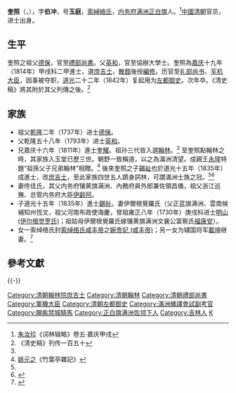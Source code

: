 {{Manchu name|[[索绰罗氏|索绰罗]]}}
'''奎照'''（{{lang-mnc|ᡴᡠᡳᠵᠠᡠ|v=kuijao}}，{{bd|18世纪||1843年|catIdx=K}}），字'''伯冲'''，号'''玉庭'''，[[索綽絡氏|索綽絡氏]]，[[内务府满洲正白旗|内务府满洲正白旗]]人。<ref>[[朱汝珍|朱汝珍]]《词林辑略》卷五·嘉庆甲戌</ref>[[中國|中國]][[清朝|清朝]]官员，进士出身。

==生平==
奎照之祖父[[德保_(清)|德保]]，官至[[禮部尚書|禮部尚書]]。父[[英和|英和]]，官至協辦大學士。奎照為[[嘉庆|嘉庆]]十九年（1814年）甲戌科二甲進士，選[[庶吉士|庶吉士]]，[[散館|散館]]後授[[編修|編修]]。历官至[[礼部尚书|礼部尚书]]、[[军机大臣|军机大臣]]，因事被夺职，[[道光|道光]]二十二年（1842年）复起用为[[左都御史|左都御史]]。次年卒。《清史稿》將其附於其父列傳之後。<ref name="清史稿">《清史稿》列传一百五十</ref>

==家族==
*祖父[[乾隆|乾隆]]二年（1737年）进士[[德保|德保]]。
*父乾隆五十八年（1793年）进士[[英和|英和]]。
*兄嘉庆十六年（1811年）進士[[奎耀|奎耀]]。祖孙三代皆入選[[翰林|翰林]]。<ref name="清史稿" /> 至奎照點翰林之時，其家族入玉堂已歷三世。朝野一致稱道，以之為滿洲清望。成親王[[永瑆|永瑆]]特題“祖孫父子兄弟翰林”相贈。<ref>[[姚元之|姚元之]]《竹葉亭雜記》</ref> 後來奎照之子[[錫祉|錫祉]]也於道光十五年（1835年）成進士，改[[庶吉士|庶吉士]]，至此家族四世五人躋身詞林，可謂滿洲士族之冠。<ref name="清史稿" /><ref>{{cite book | language =  | author = 邸永君 | coauthors =  | title = 清代滿蒙翰林群體研究 | url =  | date = 2005年 | location =  | publisher = 黑龍江人民出版社 | id =  | isbn = 7-207-06733-X | pages = 189頁 }}</ref>
*妻佟佳氏，其父内务府镶黄旗满洲、內務府員外郎兼佐領昌儀，祖父浙江巡撫、总管内务府大臣[[伊齡阿|伊齡阿]]。
*子道光十五年（1835年）進士[[錫祉|錫祉]]。妻伊爾根覺羅氏（父正蓝旗满洲、雲南候補知州恆文，祖父河南布政使海慶，曾祖雍正八年（1730年）庚戌科进士[[明山_(伊尔根觉罗氏)|明山 (伊尔根觉罗氏)]]；祖姑母伊爾根覺羅氏嫁镶黄旗满洲文襄公富察氏[[福康安|福康安]]）。
*女一索绰络氏封[[婉贵妃_(咸丰帝)|索绰络氏]][[咸丰帝|咸丰帝]]之[[婉贵妃_(咸丰帝)|婉贵妃 (咸丰帝)]]；另一女为辅国将军[[載坤|載坤]]继妻。<ref>{{cite book |title=《愛新覺羅宗譜》3冊甲三第1062頁}}</ref>

==參考文獻==
{{reflist}}
{{-}}
{{start box}}
{{s-off}}
{{succession box|[[成格|成格]]|[[色克精額|色克精額]]|[[清朝禮部尚書列表|清朝禮部滿尚書]]|<small>道光十八年八月己丑 - 道光二十一年四月甲辰</small><br /><small>1838年10月8日 - 1841年6月9日</small>}}
{{end box}}

{{嘉慶十九年甲戌科殿試金榜}}
{{DEFAULTSORT:Kui奎}}
[[Category:清朝翰林院庶吉士|Category:清朝翰林院庶吉士]]
[[Category:清朝翰林|Category:清朝翰林]]
[[Category:清朝禮部尚書|Category:清朝禮部尚書]]
[[Category:軍機大臣|Category:軍機大臣]]
[[Category:清朝左都御史|Category:清朝左都御史]]
[[Category:滿洲繙譯會試副考官|Category:滿洲繙譯會試副考官]]
[[Category:賜紫禁城騎馬|Category:賜紫禁城騎馬]]
[[Category:正白旗满洲佐领下人|Category:正白旗满洲佐领下人]]
[[Category:吉林人|Category:吉林人]]
[[Category:索绰罗氏|K]]